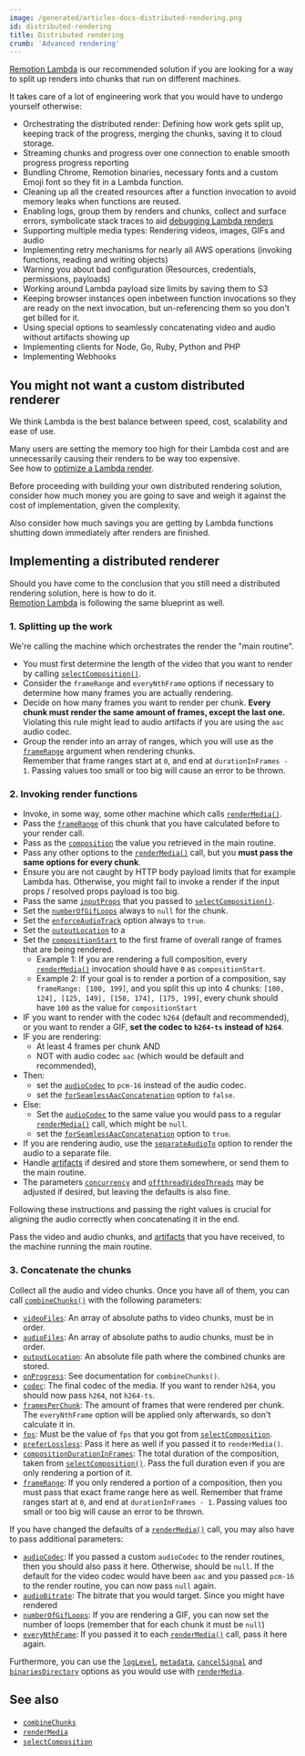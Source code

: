 ```yaml
---
image: /generated/articles-docs-distributed-rendering.png
id: distributed-rendering
title: Distributed rendering
crumb: 'Advanced rendering'
---
```


[Remotion Lambda](/docs/lambda) is our recommended solution if you are looking for a way to split up renders into chunks that run on different machines.

It takes care of a lot of engineering work that you would have to undergo yourself otherwise:

- Orchestrating the distributed render: Defining how work gets split up, keeping track of the progress, merging the chunks, saving it to cloud storage.
- Streaming chunks and progress over one connection to enable smooth progress progress reporting
- Bundling Chrome, Remotion binaries, necessary fonts and a custom Emoji font so they fit in a Lambda function.
- Cleaning up all the created resources after a function invocation to avoid memory leaks when functions are reused.
- Enabling logs, group them by renders and chunks, collect and surface errors, symbolicate stack traces to aid [debugging Lambda renders](/docs/lambda/troubleshooting/debug)
- Supporting multiple media types: Rendering videos, images, GIFs and audio
- Implementing retry mechanisms for nearly all AWS operations (invoking functions, reading and writing objects)
- Warning you about bad configuration (Resources, credentials, permissions, payloads)
- Working around Lambda payload size limits by saving them to S3
- Keeping browser instances open inbetween function invocations so they are ready on the next invocation, but un-referencing them so you don't get billed for it.
- Using special options to seamlessly concatenating video and audio without artifacts showing up
- Implementing clients for Node, Go, Ruby, Python and PHP
- Implementing Webhooks

## You might not want a custom distributed renderer

We think Lambda is the best balance between speed, cost, scalability and ease of use.

Many users are setting the memory too high for their Lambda cost and are unnecessarily causing their renders to be way too expensive.  
See how to [optimize a Lambda render](/docs/lambda/optimizing-cost).

Before proceeding with building your own distributed rendering solution, consider how much money you are going to save and weigh it against the cost of implementation, given the complexity.

Also consider how much savings you are getting by Lambda functions shutting down immediately after renders are finished.

## Implementing a distributed renderer

Should you have come to the conclusion that you still need a distributed rendering solution, here is how to do it.  
[Remotion Lambda](/docs/lambda) is following the same blueprint as well.

### 1. Splitting up the work

We're calling the machine which orchestrates the render the "main routine".

- You must first determine the length of the video that you want to render by calling [`selectComposition()`](/docs/renderer/select-composition).
- Consider the `frameRange` and `everyNthFrame` options if necessary to determine how many frames you are actually rendering.
- Decide on how many frames you want to render per chunk. **Every chunk must render the same amount of frames, except the last one.** Violating this rule might lead to audio artifacts if you are using the `aac` audio codec.
- Group the render into an array of ranges, which you will use as the [`frameRange`](/docs/renderer/render-media#framerange) argument when rendering chunks.  
  Remember that frame ranges start at `0`, and end at `durationInFrames - 1`. Passing values too small or too big will cause an error to be thrown.

### 2. Invoking render functions

- Invoke, in some way, some other machine which calls [`renderMedia()`](/docs/renderer/render-media).
- Pass the [`frameRange`](/docs/renderer/render-media#framerange) of this chunk that you have calculated before to your render call.
- Pass as the [`composition`](/docs/renderer/render-media#composition) the value you retrieved in the main routine.
- Pass any other options to the [`renderMedia()`](/docs/renderer/render-media) call, but you **must pass the same options for every chunk**.
- Ensure you are not caught by HTTP body payload limits that for example Lambda has. Otherwise, you might fail to invoke a render if the input props / resolved props payload is too big.
- Pass the same [`inputProps`](/docs/renderer/render-media#inputprops) that you passed to [`selectComposition()`](/docs/renderer/select-composition#inputprops).
- Set the [`numberOfGifLoops`](/docs/renderer/render-media#numberofgifloops) always to `null` for the chunk.
- Set the [`enforceAudioTrack`](/docs/renderer/render-media#enforceaudiotrack) option always to `true`.
- Set the [`outputLocation`](/docs/renderer/render-media#outputlocation) to a
- Set the [`compositionStart`](/docs/renderer/render-media#compositionstart) to the first frame of overall range of frames that are being rendered.
  - Example 1: If you are rendering a full composition, every [`renderMedia()`](/docs/renderer/render-media) invocation should have `0` as `compositionStart`.
  - Example 2: If your goal is to render a portion of a composition, say `frameRange: [100, 199]`, and you split this up into 4 chunks: `[100, 124], [125, 149], [150, 174], [175, 199]`, every chunk should have `100` as the value for `compositionStart`
- IF you want to render with the codec `h264` (default and recommended), or you want to render a GIF, **set the codec to `h264-ts` instead of `h264`**.
- IF you are rendering:
  - At least 4 frames per chunk AND
  - NOT with audio codec `aac` (which would be default and recommended),
- Then:
  - set the [`audioCodec`](/docs/renderer/render-media#audiocodec) to `pcm-16` instead of the audio codec.
  - set the [`forSeamlessAacConcatenation`](/docs/renderer/render-media#forseamlessaacconcatenation) option to `false`.
- Else:
  - Set the [`audioCodec`](/docs/renderer/render-media#audiocodec) to the same value you would pass to a regular [`renderMedia()`](/docs/renderer/render-media) call, which might be `null`.
  - set the [`forSeamlessAacConcatenation`](/docs/renderer/render-media#forseamlessaacconcatenation) option to `true`.
- If you are rendering audio, use the [`separateAudioTo`](/docs/renderer/render-media#separateaudioto) option to render the audio to a separate file.
- Handle [artifacts](/docs/artifacts) if desired and store them somewhere, or send them to the main routine.
- The parameters [`concurrency`](/docs/renderer/render-media#concurrency) and [`offthreadVideoThreads`](/docs/renderer/render-media#offthreadvideothreads) may be adjusted if desired, but leaving the defaults is also fine.

Following these instructions and passing the right values is crucial for aligning the audio correctly when concatenating it in the end.

Pass the video and audio chunks, and [artifacts](/docs/artifacts) that you have received, to the machine running the main routine.

### 3. Concatenate the chunks

Collect all the audio and video chunks. Once you have all of them, you can call [`combineChunks()`](/docs/renderer/combine-chunks) with the following parameters:

- [`videoFiles`](/docs/renderer/combine-chunks#videofiles): An array of absolute paths to video chunks, must be in order.
- [`audioFiles`](/docs/renderer/combine-chunks#audiofiles): An array of absolute paths to audio chunks, must be in order.
- [`outputLocation`](/docs/renderer/combine-chunks#outputlocation): An absolute file path where the combined chunks are stored.
- [`onProgress`](/docs/renderer/combine-chunks#onprogress): See documentation for `combineChunks()`.
- [`codec`](/docs/renderer/combine-chunks#codec): The final codec of the media. If you want to render `h264`, you should now pass `h264`, not `h264-ts`.
- [`framesPerChunk`](/docs/renderer/combine-chunks#framesperchunk): The amount of frames that were rendered per chunk. The `everyNthFrame` option will be applied only afterwards, so don't calculate it in.
- [`fps`](/docs/renderer/combine-chunks#fps): Must be the value of `fps` that you got from [`selectComposition`](/docs/renderer/select-composition).
- [`preferLossless`](/docs/renderer/combine-chunks#preferlossless): Pass it here as well if you passed it to `renderMedia()`.
- [`compositionDurationInFrames`](/docs/renderer/combine-chunks#compositiondurationinframes): The total duration of the composition, taken from [`selectComposition()`](/docs/renderer/select-composition). Pass the full duration even if you are only rendering a portion of it.
- [`frameRange`](/docs/renderer/combine-chunks#framerange): If you only rendered a portion of a composition, then you must pass that exact frame range here as well. Remember that frame ranges start at `0`, and end at `durationInFrames - 1`. Passing values too small or too big will cause an error to be thrown.

If you have changed the defaults of a [`renderMedia()`](/docs/renderer/render-media) call, you may also have to pass additional parameters:

- [`audioCodec`](/docs/renderer/combine-chunks#audiocodec): If you passed a custom `audioCodec` to the render routines, then you should also pass it here. Otherwise, should be `null`. If the default for the video codec would have been `aac` and you passed `pcm-16` to the render routine, you can now pass `null` again.
- [`audioBitrate`](/docs/renderer/combine-chunks#audiobitrate): The bitrate that you would target. Since you might have rendered
- [`numberOfGifLoops`](/docs/renderer/combine-chunks#numberofgifloops): If you are rendering a GIF, you can now set the number of loops (remember that for each chunk it must be `null`)
- [`everyNthFrame`](/docs/renderer/combine-chunks#everynthframe): If you passed it to each [`renderMedia()`](/docs/renderer/render-media) call, pass it here again.

Furthermore, you can use the [`logLevel`](/docs/renderer/combine-chunks#loglevel), [`metadata`](/docs/renderer/combine-chunks#metadata), [`cancelSignal`](/docs/renderer/combine-chunks#cancelsignal) and [`binariesDirectory`](/docs/renderer/combine-chunks#binariesdirectory) options as you would use with [`renderMedia`](/docs/renderer/render-media).

## See also

- [`combineChunks`](/docs/renderer/combine-chunks)
- [`renderMedia`](/docs/renderer/render-media)
- [`selectComposition`](/docs/renderer/select-composition)
